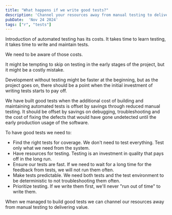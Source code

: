 ```yaml
---
title: "What happens if we write good tests?"
description: 'Channel your resources away from manual testing to delivering value.'
pubDate:  'Nov 24 2024'
tags: ["r", "tests"]
---
```


Introduction of automated testing has its costs. It takes time to learn testing, it takes time to write and maintain tests.

We need to be aware of those costs.

It might be tempting to skip on testing in the early stages of the project, but it might be a costly mistake.

Development without testing might be faster at the beginning, but as the project goes on, there should be a point when the initial investment of writing tests starts to pay off.


<Picture src={image} height="1000" alt="Good testing" />

We have built good tests when the additional cost of building and maintaining automated tests is offset by savings through reduced manual testing. It should be offset by savings on debugging, troubleshooting and the cost of fixing the defects that would have gone undetected until the early production usage of the software.

To have good tests we need to:
- Find the right tests for coverage. We don't need to test everything. Test only what we need from the system.
- Have resources for testing. Testing is an investment in quality that pays off in the long run.
- Ensure our tests are fast. If we need to wait for a long time for the feedback from tests, we will not run them often.
- Make tests predictable. We need both tests and the test environment to be deterministic to not troubleshooting them often.
- Prioritize testing. If we write them first, we'll never "run out of time" to write them.

When we managed to build good tests we can channel our resources away from manual testing to delivering value.
